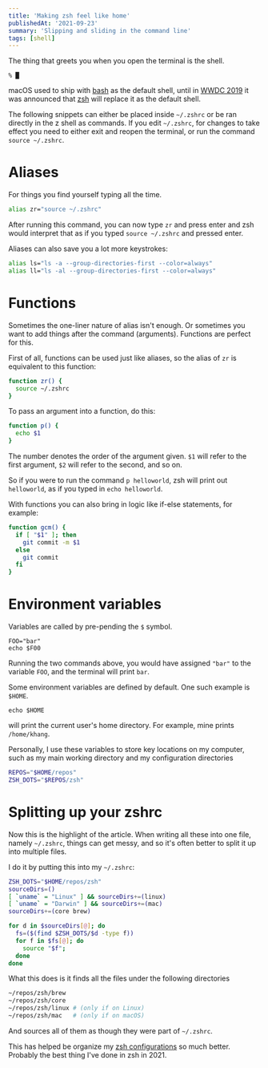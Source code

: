 ```yaml
---
title: 'Making zsh feel like home'
publishedAt: '2021-09-23'
summary: 'Slipping and sliding in the command line'
tags: [shell]
---
```


The thing that greets you when you open the terminal is the shell.

```
% █
```

macOS used to ship with [bash](<https://en.wikipedia.org/wiki/Bash_(Unix_shell)>)
as the default shell, until in [WWDC
2019](https://www.theverge.com/2019/6/4/18651872/apple-macos-catalina-zsh-bash-shell-replacement-features)
it was announced that [zsh](https://en.wikipedia.org/wiki/Z_shell) will replace
it as the default shell.

The following snippets can either be placed inside `~/.zshrc` or be ran directly
in the z shell as commands. If you edit `~/.zshrc`, for changes to take effect
you need to either exit and reopen the terminal, or run the command `source ~/.zshrc`.

# Aliases

For things you find yourself typing all the time.

```bash
alias zr="source ~/.zshrc"
```

After running this command, you can now type `zr` and press enter and zsh would
interpret that as if you typed `source ~/.zshrc` and pressed enter.

Aliases can also save you a lot more keystrokes:

```bash
alias ls="ls -a --group-directories-first --color=always"
alias ll="ls -al --group-directories-first --color=always"
```

# Functions

Sometimes the one-liner nature of alias isn't enough. Or sometimes you want to
add things after the command (arguments). Functions are perfect for this.

First of all, functions can be used just like aliases, so the alias of `zr` is
equivalent to this function:

```bash
function zr() {
  source ~/.zshrc
}
```

To pass an argument into a function, do this:

```bash
function p() {
  echo $1
}
```

The number denotes the order of the argument given. `$1` will refer to the first
argument, `$2` will refer to the second, and so on.

So if you were to run the command `p helloworld`, zsh will print out
`helloworld`, as if you typed in `echo helloworld`.

With functions you can also bring in logic like if-else statements, for example:

```bash
function gcm() {
  if [ "$1" ]; then
    git commit -m $1
  else
    git commit
  fi
}
```

# Environment variables

Variables are called by pre-pending the `$` symbol.

```
FOO="bar"
echo $F00
```

Running the two commands above, you would have assigned `"bar"` to the variable
`FOO`, and the terminal will print `bar`.

Some environment variables are defined by default. One such example is `$HOME`.

```
echo $HOME
```

will print the current user's home directory. For example, mine prints
`/home/khang`.

Personally, I use these variables to store key locations on my computer, such as
my main working directory and my configuration directories

```bash
REPOS="$HOME/repos"
ZSH_DOTS="$REPOS/zsh"
```

# Splitting up your zshrc

Now this is the highlight of the article. When writing all these into one file,
namely `~/.zshrc`, things can get messy, and so it's often better to split it up
into multiple files.

I do it by putting this into my `~/.zshrc`:

```bash
ZSH_DOTS="$HOME/repos/zsh"
sourceDirs=()
[ `uname` = "Linux" ] && sourceDirs+=(linux)
[ `uname` = "Darwin" ] && sourceDirs+=(mac)
sourceDirs+=(core brew)

for d in $sourceDirs[@]; do
  fs=($(find $ZSH_DOTS/$d -type f))
  for f in $fs[@]; do
    source "$f";
  done
done
```

What this does is it finds all the files under the following directories

```bash
~/repos/zsh/brew
~/repos/zsh/core
~/repos/zsh/linux # (only if on Linux)
~/repos/zsh/mac   # (only if on macOS)
```

And sources all of them as though they were part of `~/.zshrc`.

This has helped be organize my [zsh
configurations](https://github.com/nguyenvukhang/zsh) so much better. Probably
the best thing I've done in zsh in 2021.
